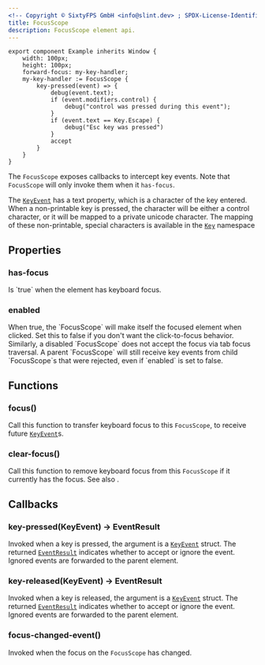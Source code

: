 ```yaml
---
<!-- Copyright © SixtyFPS GmbH <info@slint.dev> ; SPDX-License-Identifier: MIT -->
title: FocusScope
description: FocusScope element api.
---
```


```slint playground
export component Example inherits Window {
    width: 100px;
    height: 100px;
    forward-focus: my-key-handler;
    my-key-handler := FocusScope {
        key-pressed(event) => {
            debug(event.text);
            if (event.modifiers.control) {
                debug("control was pressed during this event");
            }
            if (event.text == Key.Escape) {
                debug("Esc key was pressed")
            }
            accept
        }
    }
}
```

The `FocusScope` exposes callbacks to intercept key events. Note that `FocusScope`
will only invoke them when it `has-focus`.

The [`KeyEvent`](structs.md#keyevent) has a text property, which is a character of the key entered.
When a non-printable key is pressed, the character will be either a control character,
or it will be mapped to a private unicode character. The mapping of these non-printable, special characters is available in the [`Key`](namespaces.md#key) namespace

## Properties

### has-focus
<SlintProperty propName="has-focus" typeName="bool" defaultValue="false" propertyVisibility="out">
Is `true` when the element has keyboard focus.
</SlintProperty>

### enabled
<SlintProperty propName="enabled" typeName="bool" defaultValue="true">
 When true, the `FocusScope` will make itself the focused element when clicked. Set this to false if you don't want the click-to-focus
    behavior. Similarly, a disabled `FocusScope` does not accept the focus via tab focus traversal. A parent `FocusScope` will still receive key events from
    child `FocusScope`s that were rejected, even if `enabled` is set to false.
</SlintProperty>

## Functions

### focus()
Call this function to transfer keyboard focus to this `FocusScope`, to receive future [`KeyEvent`](structs.md#keyevent)s.  

### clear-focus()
Call this function to remove keyboard focus from this `FocusScope` if it currently has the focus. See also [](../concepts/focus.md).

## Callbacks

### key-pressed(KeyEvent) -> EventResult
Invoked when a key is pressed, the argument is a [`KeyEvent`](structs.md#keyevent) struct. The returned [`EventResult`](enums.md#eventresult) 
indicates whether to accept or ignore the event. Ignored events are forwarded to the parent element.

### key-released(KeyEvent) -> EventResult
Invoked when a key is released, the argument is a [`KeyEvent`](structs.md#keyevent) struct. The returned [`EventResult`](enums.md#eventresult) 
indicates whether to accept or ignore the event. Ignored events are forwarded to the parent element.

### focus-changed-event()
Invoked when the focus on the `FocusScope` has changed.
